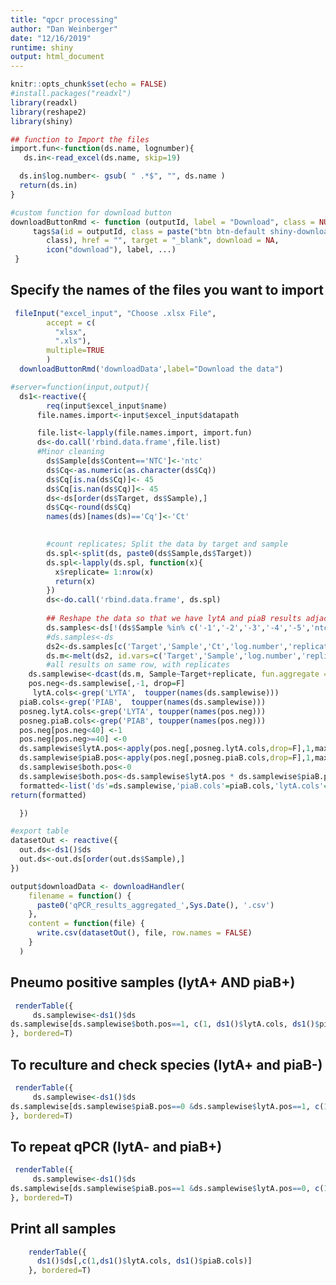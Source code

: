```yaml
---
title: "qpcr processing"
author: "Dan Weinberger"
date: "12/16/2019"
runtime: shiny
output: html_document
---
```


```r
knitr::opts_chunk$set(echo = FALSE)
#install.packages("readxl")
library(readxl)
library(reshape2)
library(shiny)
```

```r
## function to Import the files 
import.fun<-function(ds.name, lognumber){
   ds.in<-read_excel(ds.name, skip=19) 

  ds.in$log.number<- gsub( " .*$", "", ds.name )
  return(ds.in)
}
```

```r
#custom function for download button
downloadButtonRmd <- function (outputId, label = "Download", class = NULL, ...)  {
     tags$a(id = outputId, class = paste("btn btn-default shiny-download-link", 
        class), href = "", target = "_blank", download = NA, 
        icon("download"), label, ...)
 }
```


## Specify the names of the files you want to import

```r

 fileInput("excel_input", "Choose .xlsx File",
        accept = c(
          "xlsx",
          ".xls"),
        multiple=TRUE
        )
  downloadButtonRmd('downloadData',label="Download the data")

```

```r
#server=function(input,output){
  ds1<-reactive({
        req(input$excel_input$name)
      file.names.import<-input$excel_input$datapath

      file.list<-lapply(file.names.import, import.fun)
      ds<-do.call('rbind.data.frame',file.list)  
      #Minor cleaning
        ds$Sample[ds$Content=='NTC']<-'ntc'
        ds$Cq<-as.numeric(as.character(ds$Cq))
        ds$Cq[is.na(ds$Cq)]<- 45
        ds$Cq[is.nan(ds$Cq)]<- 45
        ds<-ds[order(ds$Target, ds$Sample),]
        ds$Cq<-round(ds$Cq)
        names(ds)[names(ds)=='Cq']<-'Ct'

        
        #count replicates; Split the data by target and sample
        ds.spl<-split(ds, paste0(ds$Sample,ds$Target))
        ds.spl<-lapply(ds.spl, function(x){ 
          x$replicate= 1:nrow(x)
          return(x)
        })
        ds<-do.call('rbind.data.frame', ds.spl)
        
        ## Reshape the data so that we have lytA and piaB results adjacent to each other
        ds.samples<-ds[!(ds$Sample %in% c('-1','-2','-3','-4','-5','ntc','BL')) ,  ]
        #ds.samples<-ds
        ds2<-ds.samples[c('Target','Sample','Ct','log.number','replicate')]
        ds.m<-melt(ds2, id.vars=c('Target','Sample','log.number','replicate'))
        #all results on same row, with replicates
    ds.samplewise<-dcast(ds.m, Sample~Target+replicate, fun.aggregate = mean)
    pos.neg<-ds.samplewise[,-1, drop=F]
     lytA.cols<-grep('LYTA',  toupper(names(ds.samplewise)))
  piaB.cols<-grep('PIAB',  toupper(names(ds.samplewise)))
  posneg.lytA.cols<-grep('LYTA', toupper(names(pos.neg)))
  posneg.piaB.cols<-grep('PIAB', toupper(names(pos.neg)))
  pos.neg[pos.neg<40] <-1
  pos.neg[pos.neg>=40] <-0
  ds.samplewise$lytA.pos<-apply(pos.neg[,posneg.lytA.cols,drop=F],1,max)
  ds.samplewise$piaB.pos<-apply(pos.neg[,posneg.piaB.cols,drop=F],1,max)
  ds.samplewise$both.pos<-0
  ds.samplewise$both.pos<-ds.samplewise$lytA.pos * ds.samplewise$piaB.pos
  formatted<-list('ds'=ds.samplewise,'piaB.cols'=piaB.cols,'lytA.cols'=lytA.cols )
return(formatted)

  })
```

```r
#export table
datasetOut <- reactive({
  out.ds<-ds1()$ds
  out.ds<-out.ds[order(out.ds$Sample),]
})

output$downloadData <- downloadHandler(
    filename = function() {
      paste0('qPCR_results_aggregated_',Sys.Date(), '.csv')
    },
    content = function(file) {
      write.csv(datasetOut(), file, row.names = FALSE)
    }
  )
```


## Pneumo positive samples (lytA+ AND piaB+)
```r
 renderTable({
     ds.samplewise<-ds1()$ds
ds.samplewise[ds.samplewise$both.pos==1, c(1, ds1()$lytA.cols, ds1()$piaB.cols)]
}, bordered=T)
```

## To reculture and check species (lytA+ and piaB-)
```r
 renderTable({
     ds.samplewise<-ds1()$ds
ds.samplewise[ds.samplewise$piaB.pos==0 &ds.samplewise$lytA.pos==1, c(1, ds1()$lytA.cols, ds1()$piaB.cols) ]
}, bordered=T)
```

## To repeat qPCR (lytA- and piaB+)
```r
 renderTable({
     ds.samplewise<-ds1()$ds
ds.samplewise[ds.samplewise$piaB.pos==1 &ds.samplewise$lytA.pos==0, c(1, ds1()$lytA.cols, ds1()$piaB.cols) ]
}, bordered=T)
```

## Print all samples
```r
    renderTable({
      ds1()$ds[,c(1,ds1()$lytA.cols, ds1()$piaB.cols)]
    }, bordered=T)
```

